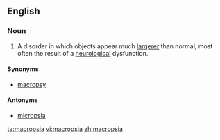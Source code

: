 ==English==

===Noun===
{{en-noun|-}}

# {{pathology}} A disorder in which objects appear much [[larger]]er than normal, most often the result of a [[neurological]] dysfunction.

====Synonyms====
*[[macropsy]]

====Antonyms====
*[[micropsia]]

[[ta:macropsia]]
[[vi:macropsia]]
[[zh:macropsia]]
